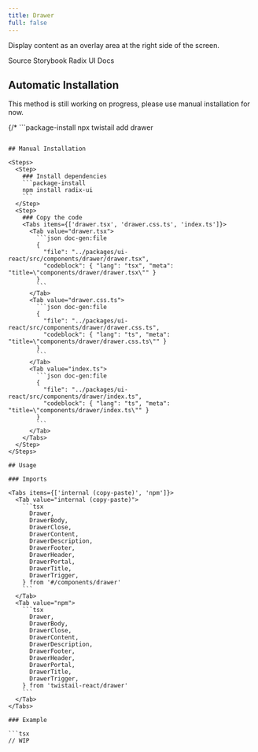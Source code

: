 ```yaml
---
title: Drawer
full: false
---
```


Display content as an overlay area at the right side of the screen.

<Badges>
  <BadgeLink href="https://github.com/riipandi/twistail/tree/main/packages/ui-react/src/components/drawer" external>
    Source
  </BadgeLink>
  <BadgeLink href="https://storybook.twistail.com/?path=/docs/base-components-drawer--default" external>
    Storybook
  </BadgeLink>
  <BadgeLink href="https://www.radix-ui.com/primitives/docs/components/dialog#api-reference" external>
    Radix UI Docs
  </BadgeLink>
</Badges>

## Automatic Installation

<Callout type='warn'>
  This method is still working on progress, please use manual installation for now.
</Callout>

{/* ```package-install
npx twistail add drawer
``` */}

## Manual Installation

<Steps>
  <Step>
    ### Install dependencies
    ```package-install
    npm install radix-ui
    ```
  </Step>
  <Step>
    ### Copy the code
    <Tabs items={['drawer.tsx', 'drawer.css.ts', 'index.ts']}>
      <Tab value="drawer.tsx">
        ```json doc-gen:file
        {
          "file": "../packages/ui-react/src/components/drawer/drawer.tsx",
          "codeblock": { "lang": "tsx", "meta": "title=\"components/drawer/drawer.tsx\"" }
        }
        ```
      </Tab>
      <Tab value="drawer.css.ts">
        ```json doc-gen:file
        {
          "file": "../packages/ui-react/src/components/drawer/drawer.css.ts",
          "codeblock": { "lang": "ts", "meta": "title=\"components/drawer/drawer.css.ts\"" }
        }
        ```
      </Tab>
      <Tab value="index.ts">
        ```json doc-gen:file
        {
          "file": "../packages/ui-react/src/components/drawer/index.ts",
          "codeblock": { "lang": "ts", "meta": "title=\"components/drawer/index.ts\"" }
        }
        ```
      </Tab>
    </Tabs>
  </Step>
</Steps>

## Usage

### Imports

<Tabs items={['internal (copy-paste)', 'npm']}>
  <Tab value="internal (copy-paste)">
    ```tsx
      Drawer,
      DrawerBody,
      DrawerClose,
      DrawerContent,
      DrawerDescription,
      DrawerFooter,
      DrawerHeader,
      DrawerPortal,
      DrawerTitle,
      DrawerTrigger,
    } from '#/components/drawer'
    ```
  </Tab>
  <Tab value="npm">
    ```tsx
      Drawer,
      DrawerBody,
      DrawerClose,
      DrawerContent,
      DrawerDescription,
      DrawerFooter,
      DrawerHeader,
      DrawerPortal,
      DrawerTitle,
      DrawerTrigger,
    } from 'twistail-react/drawer'
    ```
  </Tab>
</Tabs>

### Example

```tsx
// WIP
```
